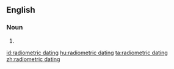==English==

===Noun===
{{en-noun|head=[[radiometric]] [[dating]]}}

# {{alternative form of|radioactive dating}}

[[id:radiometric dating]]
[[hu:radiometric dating]]
[[ta:radiometric dating]]
[[zh:radiometric dating]]